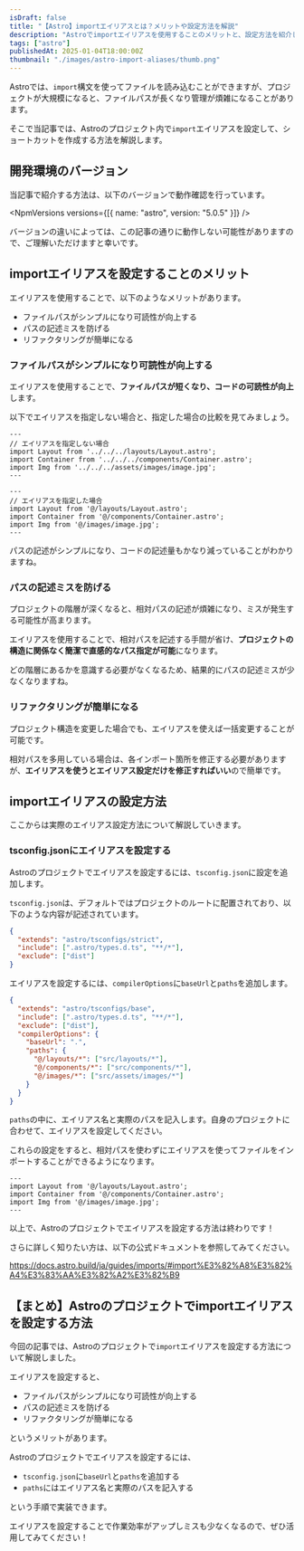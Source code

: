 ```yaml
---
isDraft: false
title: "【Astro】importエイリアスとは？メリットや設定方法を解説"
description: "Astroでimportエイリアスを使用することのメリットと、設定方法を紹介します。tsconfig.jsonファイルを編集し、実際にエイリアスを設定する手順を解説します。"
tags: ["astro"]
publishedAt: 2025-01-04T18:00:00Z
thumbnail: "./images/astro-import-aliases/thumb.png"
---
```


Astroでは、`import`構文を使ってファイルを読み込むことができますが、プロジェクトが大規模になると、ファイルパスが長くなり管理が煩雑になることがあります。

そこで当記事では、Astroのプロジェクト内で`import`エイリアスを設定して、ショートカットを作成する方法を解説します。

<ArticleToc />

<AdUnit />

## 開発環境のバージョン

当記事で紹介する方法は、以下のバージョンで動作確認を行っています。

<NpmVersions versions={[{ name: "astro", version: "5.0.5" }]} />

<InfoBox type="success">
  バージョンの違いによっては、この記事の通りに動作しない可能性がありますので、ご理解いただけますと幸いです。
</InfoBox>

## importエイリアスを設定することのメリット

エイリアスを使用することで、以下のようなメリットがあります。

- ファイルパスがシンプルになり可読性が向上する
- パスの記述ミスを防げる
- リファクタリングが簡単になる

### ファイルパスがシンプルになり可読性が向上する

エイリアスを使用することで、**ファイルパスが短くなり、コードの可読性が向上**します。

以下でエイリアスを指定しない場合と、指定した場合の比較を見てみましょう。

<CodeHead lang="astro" />

```astro showLineNumbers
---
// エイリアスを指定しない場合
import Layout from '../../../layouts/Layout.astro';
import Container from '../../../components/Container.astro';
import Img from '../../../assets/images/image.jpg';
---
```

<CodeHead lang="astro" />

```astro showLineNumbers
---
// エイリアスを指定した場合
import Layout from '@/layouts/Layout.astro';
import Container from '@/components/Container.astro';
import Img from '@/images/image.jpg';
---
```

パスの記述がシンプルになり、コードの記述量もかなり減っていることがわかりますね。

### パスの記述ミスを防げる

プロジェクトの階層が深くなると、相対パスの記述が煩雑になり、ミスが発生する可能性が高まります。

エイリアスを使用することで、相対パスを記述する手間が省け、**プロジェクトの構造に関係なく簡潔で直感的なパス指定が可能**になります。

どの階層にあるかを意識する必要がなくなるため、結果的にパスの記述ミスが少なくなりますね。

### リファクタリングが簡単になる

プロジェクト構造を変更した場合でも、エイリアスを使えば一括変更することが可能です。

相対パスを多用している場合は、各インポート箇所を修正する必要がありますが、**エイリアスを使うとエイリアス設定だけを修正すればいい**ので簡単です。

## importエイリアスの設定方法

ここからは実際のエイリアス設定方法について解説していきます。

### tsconfig.jsonにエイリアスを設定する

Astroのプロジェクトでエイリアスを設定するには、`tsconfig.json`に設定を追加します。

`tsconfig.json`は、デフォルトではプロジェクトのルートに配置されており、以下のような内容が記述されています。

<CodeHead lang="json" name="tsconfig.json" />

```json showLineNumbers
{
  "extends": "astro/tsconfigs/strict",
  "include": [".astro/types.d.ts", "**/*"],
  "exclude": ["dist"]
}
```

エイリアスを設定するには、`compilerOptions`に`baseUrl`と`paths`を追加します。

<CodeHead lang="json" name="tsconfig.json" />

```json showLineNumbers {5-12}
{
  "extends": "astro/tsconfigs/base",
  "include": [".astro/types.d.ts", "**/*"],
  "exclude": ["dist"],
  "compilerOptions": {
    "baseUrl": ".",
    "paths": {
      "@/layouts/*": ["src/layouts/*"],
      "@/components/*": ["src/components/*"],
      "@/images/*": ["src/assets/images/*"]
    }
  }
}
```

`paths`の中に、エイリアス名と実際のパスを記入します。自身のプロジェクトに合わせて、エイリアスを設定してください。

これらの設定をすると、相対パスを使わずにエイリアスを使ってファイルをインポートすることができるようになります。

<CodeHead lang="astro" />

```astro showLineNumbers
---
import Layout from '@/layouts/Layout.astro';
import Container from '@/components/Container.astro';
import Img from '@/images/image.jpg';
---
```

以上で、Astroのプロジェクトでエイリアスを設定する方法は終わりです！

さらに詳しく知りたい方は、以下の公式ドキュメントを参照してみてください。

https://docs.astro.build/ja/guides/imports/#import%E3%82%A8%E3%82%A4%E3%83%AA%E3%82%A2%E3%82%B9

## 【まとめ】Astroのプロジェクトでimportエイリアスを設定する方法

今回の記事では、Astroのプロジェクトで`import`エイリアスを設定する方法について解説しました。

エイリアスを設定すると、

- ファイルパスがシンプルになり可読性が向上する
- パスの記述ミスを防げる
- リファクタリングが簡単になる

というメリットがあります。

<Spacer />

Astroのプロジェクトでエイリアスを設定するには、

- `tsconfig.json`に`baseUrl`と`paths`を追加する
- `paths`にはエイリアス名と実際のパスを記入する

という手順で実装できます。

エイリアスを設定することで作業効率がアップしミスも少なくなるので、ぜひ活用してみてください！

